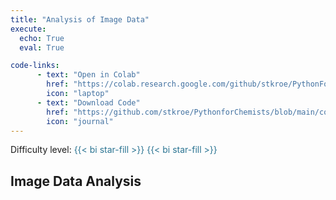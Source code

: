 ```yaml
---
title: "Analysis of Image Data"
execute: 
  echo: True
  eval: True

code-links:
      - text: "Open in Colab"
        href: "https://colab.research.google.com/github/stkroe/PythonForChemists/blob/main/course/notebooks/ImageAnalysis.ipynb"
        icon: "laptop"
      - text: "Download Code"
        href: "https://github.com/stkroe/PythonforChemists/blob/main/course/notebooks/ImageAnalysis.ipynb"
        icon: "journal"
--- 
```

Difficulty level: <span style="color:#2B7492">{{< bi star-fill >}} {{< bi star-fill >}} </span>

##   Image Data Analysis {.unnumbered}
